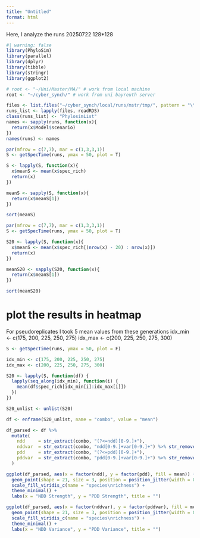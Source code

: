 ```yaml
---
title: "Untitled"
format: html
---
```

Here, I analyze the runs 20250722 128*128
```r
#| warning: false
library(PhyloSim)
library(parallel)
library(dplyr)
library(tibble)
library(stringr)
library(ggplot2)

# root <- "~/Uni/Master/MA/" # work from local machine
root <- "~/cyber_synch/" # work from uni bayreuth server
```

```r
files <- list.files("~/cyber_synch/local/runs/mstr/tmp/", pattern = "\\.rds$", full.names = TRUE)
runs_list <- lapply(files, readRDS)
class(runs_list) <- "PhylosimList"
names <- sapply(runs, function(x){
  return(x$Model$scenario)
})
names(runs) <- names

```

```r
par(mfrow = c(7,7), mar = c(1,3,3,1))
S <- getSpecTime(runs, ymax = 50, plot = T)

S <- lapply(S, function(x){
  x$meanS <- mean(x$spec_rich)
  return(x)
})

meanS <- sapply(S, function(x){
  return(x$meanS[1])
})

sort(meanS)
```
```r
par(mfrow = c(7,7), mar = c(1,3,3,1))
S <- getSpecTime(runs, ymax = 50, plot = T)

S20 <- lapply(S, function(x){
  x$meanS <- mean(x$spec_rich[(nrow(x) - 20) : nrow(x)])
  return(x)
})

meanS20 <- sapply(S20, function(x){
  return(x$meanS[1])
})

sort(meanS20)

```

# plot the results in heatmap

For pseudoreplicates I took 5 mean values from these generations
idx_min <- c(175, 200, 225, 250, 275)
idx_max <- c(200, 225, 250, 275, 300)
```r

S <- getSpecTime(runs, ymax = 50, plot = F)

idx_min <- c(175, 200, 225, 250, 275)
idx_max <- c(200, 225, 250, 275, 300)

S20 <- lapply(S, function(df) {
  lapply(seq_along(idx_min), function(i) {
    mean(df$spec_rich[idx_min[i]:idx_max[i]])
  })
})
```

```r
S20_unlist <- unlist(S20)
```

```r
df <- enframe(S20_unlist, name = "combo", value = "mean")

df_parsed <- df %>%
  mutate(
    ndd     = str_extract(combo, "(?<=ndd)[0-9.]+"),
    nddvar  = str_extract(combo, "ndd[0-9.]+var[0-9.]+") %>% str_remove("ndd[0-9.]+var"),
    pdd     = str_extract(combo, "(?<=pdd)[0-9.]+"),
    pddvar  = str_extract(combo, "pdd[0-9.]+var[0-9.]+") %>% str_remove("pdd[0-9.]+var") %>% str_remove(".$")
  )
```


```r
ggplot(df_parsed, aes(x = factor(ndd), y = factor(pdd), fill = mean)) +
  geom_point(shape = 21, size = 3, position = position_jitter(width = 0.3, height = 0.3)) +
  scale_fill_viridis_c(name = "species\nrichness") +
  theme_minimal() +
  labs(x = "NDD Strength", y = "PDD Strength", title = "")
```


```r
ggplot(df_parsed, aes(x = factor(nddvar), y = factor(pddvar), fill = mean)) +
  geom_point(shape = 21, size = 3, position = position_jitter(width = 0.3, height = 0.3)) +
  scale_fill_viridis_c(name = "species\nrichness") +
  theme_minimal() +
  labs(x = "NDD Variance", y = "PDD Variance", title = "")
```




